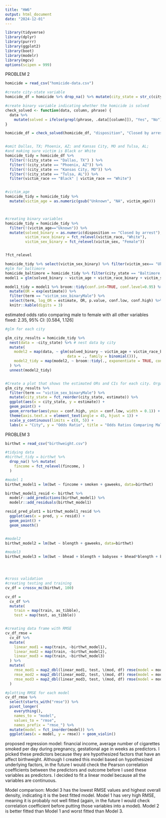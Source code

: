 ```yaml
---
title: "HW6"
output: html_document
date: "2024-12-01"
---
```


```r
library(tidyverse)
library(dplyr)
library(purrr)
library(ggplot2)
library(boot)
library(modelr)
library(mgcv)
options(scipen = 999) 
```

PROBLEM 2
```r
homicide = read_csv("homicide-data.csv")

#create city-state variable
homicide_df = homicide %>% drop_na() %>% mutate(city_state = str_c(city, state, sep = ", ")) 

#create binary variable indicating whether the homicide is solved
check_solved <- function(data, column, phrase) {
  data %>%
    mutate(solved = ifelse(grepl(phrase, .data[[column]]), "Yes", "No"))
}

homicide_df = check_solved(homicide_df, "disposition", "Closed by arrest")


#omit Dallas, TX; Phoenix, AZ; and Kansas City, MO and Tulsa, AL; 
#and making sure victim is Black or White
homicide_tidy = homicide_df %>% 
  filter(!(city_state == "Dallas, TX") ) %>% 
  filter(!(city_state == "Phoenix, AZ")) %>%  
  filter(!(city_state == "Kansas City, MO")) %>%  
  filter(!(city_state == "Tulsa, AL")) %>% 
  filter(victim_race == "Black" | victim_race == "White")


#victim_age
homicide_tidy = homicide_tidy %>% 
  mutate(victim_age = as.numeric(gsub("Unknown", "NA", victim_age)))



#creating binary variables
homicide_tidy = homicide_tidy %>%
  filter(!(victim_age=="Uknown")) %>% 
  mutate(solved_binary = as.numeric(disposition == "Closed by arrest"),
         victim_race_binary = fct_relevel(victim_race, "White"),
         victim_sex_binary = fct_relevel(victim_sex, "Female"))


?fct_relevel

homicide_tidy %>% select(victim_sex_binary) %>% filter(victim_sex== "Uknown")
#glm for baltimore
homicide_baltimore = homicide_tidy %>% filter(city_state == "Baltimore, MD")
model1 = glm(solved_binary ~ victim_age + victim_race_binary + victim_sex_binary, data=homicide_baltimore, family=binomial())

model1_tidy = model1 %>% broom::tidy(conf.int=TRUE, conf.level=0.95) %>%
  mutate(OR = exp(estimate)) %>% 
  filter(term == "victim_sex_binaryMale") %>% 
  select(term, log_OR = estimate, OR, p.value, conf.low, conf.high) %>% 
  knitr::kable(digits = 3)
```
estimated odds ratio comparing male to female with all other variables fixed: 2.35, 95% CI: [0.584, 1.126]

```r
#glm for each city 

glm_city_results = homicide_tidy %>%
  nest(data = -city_state) %>% # nest data by city
  mutate(
    model2 = map(data, ~ glm(solved_binary ~ victim_age + victim_race_binary + victim_sex_binary, 
                            data = ., family = binomial())),
    model2_tidy = map(model2, ~ broom::tidy(., exponentiate = TRUE, conf.int = TRUE)) # Get ORs and CIs
  ) %>%
  unnest(model2_tidy) 


#Create a plot that shows the estimated ORs and CIs for each city. Organize cities according to estimated OR, and comment on the plot.
glm_city_results %>% 
  filter(term == "victim_sex_binaryMale") %>% 
  mutate(city_state = fct_reorder(city_state, estimate)) %>% 
  ggplot(aes(x = city_state, y = estimate)) +
  geom_point() +
  geom_errorbar(aes(ymax = conf.high, ymin = conf.low, width = 0.1)) +
  theme(axis.text.x = element_text(angle = 45, hjust = 1)) +
  scale_y_continuous(limits = c(0, 5)) +
  labs(x = "City", y = "Odds Ratio", title = "Odds Ratios Comparing Male to Female Victims in Solved Homicides (by City)")


```



PROBLEM 3
```r
birthwt = read_csv("birthweight.csv")

#tidying data
#birthwt_tidy = birthwt %>% 
  drop_na() %>% mutate(
    fincome = fct_relevel(fincome, )
  )

#model 1
birthwt_model1 = lm(bwt ~ fincome + smoken + gaweeks, data=birthwt)

birthwt_model1_resid <- birthwt %>%
  modelr::add_predictions(birthwt_model1) %>%  
  modelr::add_residuals(birthwt_model1)

resid_pred_plot1 = birthwt_model1_resid %>% 
  ggplot(aes(x = pred, y = resid)) + 
  geom_point() +
  geom_smooth()


#model2
birthwt_model2 = lm(bwt ~ blength + gaweeks, data=birthwt)

#model3
birthwt_model3 = lm(bwt ~ bhead + blength + babysex + bhead*blength + blength*babysex + bhead*babysex + bhead*blength*babysex, data=birthwt)




#cross validation 
#creating testing and training
cv_df = crossv_mc(birthwt, 100) 

cv_df =
  cv_df %>% 
  mutate(
    train = map(train, as_tibble),
    test = map(test, as_tibble))


#creating data frame with RMSE
cv_df_rmse = 
  cv_df %>% 
  mutate(
    linear_mod1 = map(train, ~birthwt_model1),
    linear_mod2 = map(train, ~birthwt_model2),
    linear_mod3 = map(train, ~birthwt_model3)
  ) %>% 
  mutate(
    rmse_mod1 = map2_dbl(linear_mod1, test, \(mod, df) rmse(model = mod, data = df)),
    rmse_mod2 = map2_dbl(linear_mod2, test, \(mod, df) rmse(model = mod, data = df)),
    rmse_mod3 = map2_dbl(linear_mod3, test, \(mod, df) rmse(model = mod, data = df))
  )

#plotting RMSE for each model
cv_df_rmse %>%  
  select(starts_with("rmse")) %>% 
  pivot_longer(
    everything(),
    names_to = "model", 
    values_to = "rmse",
    names_prefix = "rmse_") %>% 
  mutate(model = fct_inorder(model)) %>% 
  ggplot(aes(x = model, y = rmse)) + geom_violin()

```
proposed regression model: financial income, average number of cigarettes smoked per day during pregnancy, gestational age in weeks as predictors. I picked these predictors because they are hypothesized factors that have an affect birthweight. Although I created this model based on hypothesized underlying factors, in the future I would check the Pearson correlation coefficients between the predictors and outcome before I used these variables as predictors. I decided to fit a linear model because all the variables are continuous.  

Model comparison: Model 3 has the lowest RMSE values and highest overall density, indicating it is the best fitted model. Model 1 has very high RMSE, meaning it is probably not well fitted (again, in the future I would check correlation coefficient before putting those variables into a model). Model 2 is better fitted than Model 1 and worst fitted than Model 3. 